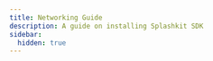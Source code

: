 ```yaml
---
title: Networking Guide
description: A guide on installing Splashkit SDK
sidebar:
  hidden: true
---
```





<CardGrid stagger>

<LinkCard
    title="Getting Started With Servers"
    description="Written by Andrew Cain and Isaac Wallis on Jul 14 2018"
    href="/guides/networking/getting-started-with-servers/"
/>
<LinkCard
title="Routing With Servers"
description="Written by Isaac Wallis on Aug 10 2018"
href="/guides/networking/routing-with-servers/"
/>
<LinkCard
title="How to make a RESTful API call using Splashkit"
description="Written by Cyrill Illi on Oct 3 2018"
href="/guides/networking/restful-api-call/"
/>

</CardGrid>

